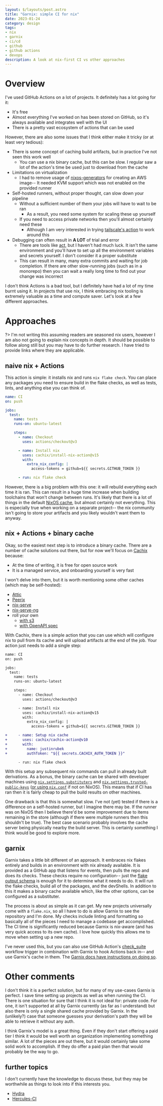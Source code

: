 ```yaml
---
layout: $/layouts/post.astro
title: "Garnix: simple CI for nix"
date: 2023-01-24
category: design
tags:
- nix
- garnix
- ci/cd
- github
- github actions
- devops
description: A look at nix-first CI vs other approaches
---
```


# Overview

I've used GitHub Actions on a lot of projects.
It definitely has a lot going for it:

- It's free
- Almost everything I've worked on has been stored on GitHub, so it's always available and integrates well with the UI
- There is a pretty vast ecosystem of actions that can be used

However, there are also some issues that I think either make it tricky (or at least very tedious):

- There is some concept of caching build artifacts, but in practice I've not seen this work well
    - You can use a nix binary cache, but this can be slow. I regular saw a lot of the action's time be used just to download from the cache
- Limitations on virtualization
    - I had to remove usage of [nixos-generators](https://github.com/nix-community/nixos-generators) for creating an AWS image-- It needed KVM support which was not enabled on the provided runner
- Self-hosted runners, without proper thought, can slow down your pipeline
    - Without a sufficient number of them your jobs will have to wait to be ran
        - As a result, you need some system for scaling these up yourself
    - If you need to access private networks then you'll almost certainly need these
        - Although I am very interested in trying [tailscale's action](https://github.com/tailscale/github-action) to work around this
- Debugging can often result in **A LOT** of trial and error
    - There are tools like [act](https://github.com/nektos/act), but I haven't had much luck. It isn't the same environment and you'll have to set up all the environment variables and secrets yourself. I don't consider it a proper substitute
    - This can result in many, many extra commits and waiting for job completion. If there are other slow-running jobs (such as in a monorepo) then you can wait a really long time to find out your change was incorrect


I don't think Actions is a bad tool, but I definitely have had a lot of my time burnt using it.
In projects that use nix, I think embracing nix tooling is extremely valuable as a time and compute saver.
Let's look at a few different approaches.

# Approaches

?> I'm not writing this assuming readers are seasoned nix users,
however I am also not going to explain nix concepts in depth.
It should be possible to follow along still but you may have to do further research.
I have tried to provide links where they are applicable.

## naive nix + Actions

This action is simple: it installs nix and runs `nix flake check`.
You can place any packages you need to ensure build in the flake checks, as well as tests, lints, and anything else you can think of.

```yaml filename=.github/workflows/ci.yaml
name: CI
on: push

jobs:
  test:
    name: tests
    runs-on: ubuntu-latest

    steps:
      - name: Checkout
        uses: actions/checkout@v3

      - name: Install nix
        uses: cachix/install-nix-action@v15
        with:
          extra_nix_config: |
            access-tokens = github=${{ secrets.GITHUB_TOKEN }}

      - run: nix flake check
```

However, there is a big problem with this one: it will rebuild everything each time it is ran.
This can result in a huge time increase when building toolchains that won't change between runs.
It's likely that there is a lot of things in the default [NixOS cache](https://cache.nixos.org/), but almost certainly not everything.
This is especially true when working on a separate project-- the nix community isn't going to store your artifacts and you likely wouldn't want them to anyway.

## nix + Actions + binary cache

Okay, so the easiest next step is to introduce a binary cache.
There are a number of cache solutions out there, but for now we'll focus on [Cachix](https://cachix.org) because:

- At the time of writing, it is free for open source work
- It is a managed service, and onboarding yourself is very fast

I won't delve into them, but it is worth mentioning some other caches (which may be self-hosted):
- [Attic](https://github.com/zhaofengli/attic) 
- [Peerix](https://github.com/cid-chan/peerix)
- [nix-serve](https://github.com/edolstra/nix-serve)
- [nix-serve-ng](https://github.com/aristanetworks/nix-serve-ng)
- roll your own
    - [with s3](https://fzakaria.com/2020/07/16/setting-up-a-nix-s3-binary-cache.html)
    - [with OpenAPI spec](https://fzakaria.com/2021/08/12/a-nix-binary-cache-specification.html)


With Cachix, there is a simple action that you can use which will configure nix to pull from its cache and will upload artifacts at the end of the job. Your action just needs to add a single step:

```diff filename=.github/workflows/ci.yaml
name: CI
on: push

jobs:
  test:
    name: tests
    runs-on: ubuntu-latest

    steps:
      - name: Checkout
        uses: actions/checkout@v3

      - name: Install nix
        uses: cachix/install-nix-action@v15
        with:
          extra_nix_config: |
            access-tokens = github=${{ secrets.GITHUB_TOKEN }}

+     - name: Setup nix cache
+       uses: cachix/cachix-action@v10
+       with:
+         name: justinrubek
+         authToken: "${{ secrets.CACHIX_AUTH_TOKEN }}"

      - run: nix flake check
```

With this setup any subsequent nix commands can pull in already built derivations.
As a bonus, the binary cache can be shared with developer machines using [`nix.settings.substituters`](https://search.nixos.org/options?channel=unstable&show=nix.settings.substituters&from=0&size=50&sort=relevance&type=packages&query=nix.settings.sub) and [`nix.settings.trusted-public-keys`](https://search.nixos.org/options?channel=unstable&show=nix.settings.trusted-public-keys&from=0&size=50&sort=relevance&type=packages&query=nix.settings.trust) ([or using `nix.conf`](https://nixos.org/manual/nix/unstable/command-ref/conf-file.html#conf-substituters) if not on NixOS).
This means that if CI has ran then it is fairly cheap to pull the build results on other machines.

One drawback is that this is somewhat slow. I've not (yet) tested if there is a difference on a self-hosted runner, but I imagine there may be. If the runner was on NixOS then I believe there'd be some improvement due to items remaining in the store (although if there were multiple runners then this shouldn't be true). The best case scenario probably involves the cache server being physically nearby the build server. This is certainly something I think would be good to explore more.

## garnix

Garnix takes a little bit different of an approach.
It embraces nix flakes entirely and builds in an environment with nix already available.
It is provided as a GitHub app that listens for events, then pulls the repo and does its checks.
These checks require no configuration-- just the [flake output schema](https://nixos.wiki/wiki/Flakes#Output_schema) is enough for it to determine what it needs to do.
It will run the flake checks, build all of the packages, and the devShells.
In addition to this it makes a binary cache available which, like the other options, can be configured as a substituter.

The process is about as simple as it can get.
My new projects universally come with a `flake.nix`, so all I have to do is allow Garnix to see the repository and I'm done.
My checks include linting and formatting so basically all of the pieces I need to manage a codebase get accomplished.
The CI time is significantly reduced because Garnix is nix-aware (and has very quick access to its own cache).
I love how quickly this allows me to move when setting up a new repo.

I've never used this, but you can also use GitHub Action's [check_suite](https://docs.github.com/en/actions/using-workflows/events-that-trigger-workflows#check_suite) workflow trigger in combination with Garnix to hook Actions back in-- and use Garnix's cache in them.
The [Garnix docs have instructions on doing so](https://garnix.io/docs/gh-actions).

# Other comments

I don't think it is a perfect solution, but for many of my use-cases Garnix is perfect.
I save time setting up projects as well as when running the CI.
There is one situation for sure that I think it is not ideal for: private code.
For one, it isn't supported at all by Garnix currently (as far as I understand) but also there is only
a single shared cache provided by Garnix.
In the (unlikely?) case that someone guesses your derivation's path they will be able to retrieve it without any auth.

I think Garnix's model is a great thing.
Even if they don't start offering a paid tier I think it would be well worth an organization implementing something similar.
A lot of the pieces are out there, but it would certainly take some solid work to accomplish.
If they do offer a paid plan then that would probably be the way to go.

## further topics

I don't currently have the knowledge to discuss these, but they may be worthwhile as things to look into if this interests you.

- [Hydra](https://github.com/NixOS/hydra)
- [Hercules-CI](https://hercules-ci.com)


